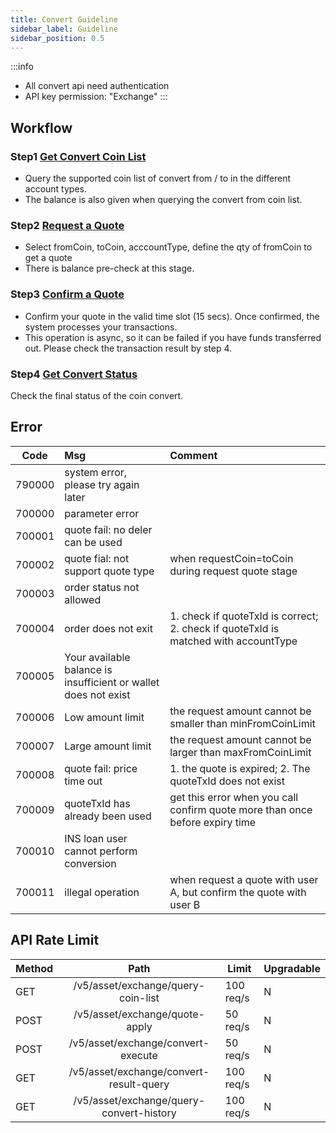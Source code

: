 ```yaml
---
title: Convert Guideline
sidebar_label: Guideline
sidebar_position: 0.5
---
```

:::info
* All convert api need authentication
* API key permission: "Exchange"
:::

## Workflow
### Step1 [Get Convert Coin List](convert-coin-list#)
* Query the supported coin list of convert from / to in the different account types. 
* The balance is also given when querying the convert from coin list.

### Step2 [Request a Quote](apply-quote#)
* Select fromCoin, toCoin, acccountType, define the qty of fromCoin to get a quote
* There is balance pre-check at this stage.

### Step3 [Confirm a Quote](confirm-quote#)
* Confirm your quote in the valid time slot (15 secs). Once confirmed, the system processes your transactions.
* This operation is async, so it can be failed if you have funds transferred out. Please check the transaction result by step 4.

### Step4 [Get Convert Status](get-convert-result#)
Check the final status of the coin convert.

## Error
|Code |Msg |Comment|
|:----:|:-------------------------------|:------|
| 790000 |system error, please try again later||
| 700000 |parameter error||
| 700001 |quote fail: no deler can be used||
| 700002 |quote fial: not support quote type|when requestCoin=toCoin during request quote stage|
| 700003 |order status not allowed||
| 700004 |order does not exit| 1. check if quoteTxId is correct; 2. check if quoteTxId is matched with accountType|
| 700005 |Your available balance is insufficient or wallet does not exist|
| 700006 |Low amount limit| the request amount cannot be smaller than minFromCoinLimit|
| 700007 |Large amount limit| the request amount cannot be larger than maxFromCoinLimit|
| 700008 |quote fail: price time out| 1. the quote is expired; 2. The quoteTxId does not exist|
| 700009 |quoteTxId has already been used| get this error when you call confirm quote more than once before expiry time|
| 700010 |INS loan user cannot perform conversion|
| 700011 |illegal operation| when request a quote with user A, but confirm the quote with user B|

## API Rate Limit
<span class="blocky_table">

|Method |Path |Limit |Upgradable|
|:----|:----:|----|----|
|GET |/v5/asset/exchange/query-coin-list | 100 req/s| N |
|POST |/v5/asset/exchange/quote-apply | 50 req/s| N |
|POST |/v5/asset/exchange/convert-execute | 50 req/s| N |
|GET |/v5/asset/exchange/convert-result-query | 100 req/s| N |
|GET |/v5/asset/exchange/query-convert-history| 100 req/s| N |
</span>